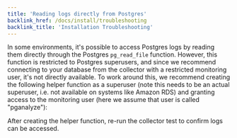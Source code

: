 ```yaml
---
title: 'Reading logs directly from Postgres'
backlink_href: /docs/install/troubleshooting
backlink_title: 'Installation Troubleshooting'
---
```



In some environments, it's possible to access Postgres logs by reading them
directly through the Postgres `pg_read_file` function. However, this function is
restricted to Postgres superusers, and since we recommend connecting to your
database from the collector with a restricted monitoring user, it's not directly
available. To work around this, we recommend creating the following helper
function as a superuser (note this needs to be an actual superuser, i.e. not
available on systems like Amazon RDS) and granting access to the monitoring user
(here we assume that user is called "pganalyze"):

<MonitoringUserLogRead username="pganalyze" />

After creating the helper function, re-run the collector test to confirm logs
can be accessed.

